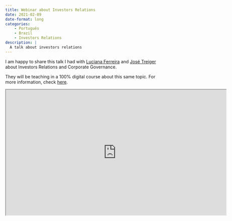 ```yaml
---
title: Webinar about Investors Relations 
date: 2021-02-09
date-format: long
categories:
    - Português
    - Brazil
    - Investors Relations
description: |
  A talk about investors relations
---
```





I am happy to share this talk I had with [Luciana Ferreira](https://www.linkedin.com/in/luciana-paulo-ferreira/) and [José Treiger](https://www.linkedin.com/in/jose-marcos-treiger-a74a3b/) about Investors Relations and Corporate Governance.

They will be teaching in a 100% digital course about this same topic. For more information, check [here](https://iag.puc-rio.br/curso/aprimorando-conhecimentos-mercado-de-capitais-e-ri/).


<iframe width="700" height="400" src="https://www.youtube.com/embed/rpdaHeODdr8"></iframe>



